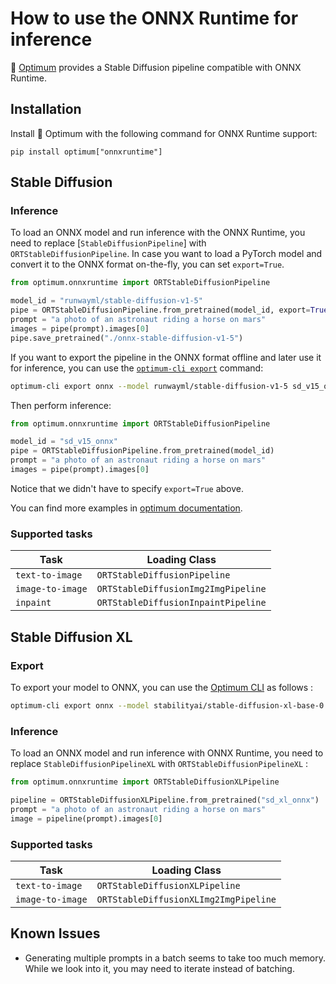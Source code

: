 <!--Copyright 2023 The HuggingFace Team. All rights reserved.

Licensed under the Apache License, Version 2.0 (the "License"); you may not use this file except in compliance with
the License. You may obtain a copy of the License at

http://www.apache.org/licenses/LICENSE-2.0

Unless required by applicable law or agreed to in writing, software distributed under the License is distributed on
an "AS IS" BASIS, WITHOUT WARRANTIES OR CONDITIONS OF ANY KIND, either express or implied. See the License for the
specific language governing permissions and limitations under the License.
-->


# How to use the ONNX Runtime for inference

🤗 [Optimum](https://github.com/huggingface/optimum) provides a Stable Diffusion pipeline compatible with ONNX Runtime. 

## Installation

Install 🤗 Optimum with the following command for ONNX Runtime support:

```
pip install optimum["onnxruntime"]
```

## Stable Diffusion

### Inference

To load an ONNX model and run inference with the ONNX Runtime, you need to replace [`StableDiffusionPipeline`] with `ORTStableDiffusionPipeline`. In case you want to load a PyTorch model and convert it to the ONNX format on-the-fly, you can set `export=True`.

```python
from optimum.onnxruntime import ORTStableDiffusionPipeline

model_id = "runwayml/stable-diffusion-v1-5"
pipe = ORTStableDiffusionPipeline.from_pretrained(model_id, export=True)
prompt = "a photo of an astronaut riding a horse on mars"
images = pipe(prompt).images[0]
pipe.save_pretrained("./onnx-stable-diffusion-v1-5")
```

If you want to export the pipeline in the ONNX format offline and later use it for inference,
you can use the [`optimum-cli export`](https://huggingface.co/docs/optimum/main/en/exporters/onnx/usage_guides/export_a_model#exporting-a-model-to-onnx-using-the-cli) command: 

```bash
optimum-cli export onnx --model runwayml/stable-diffusion-v1-5 sd_v15_onnx/
```

Then perform inference:

```python 
from optimum.onnxruntime import ORTStableDiffusionPipeline

model_id = "sd_v15_onnx"
pipe = ORTStableDiffusionPipeline.from_pretrained(model_id)
prompt = "a photo of an astronaut riding a horse on mars"
images = pipe(prompt).images[0]
```

Notice that we didn't have to specify `export=True` above.

You can find more examples in [optimum documentation](https://huggingface.co/docs/optimum/).

### Supported tasks

| Task                                 | Loading Class                        |
|--------------------------------------|--------------------------------------|
| `text-to-image`                      | `ORTStableDiffusionPipeline`         |
| `image-to-image`                     | `ORTStableDiffusionImg2ImgPipeline`  |
| `inpaint`                            | `ORTStableDiffusionInpaintPipeline`  |

## Stable Diffusion XL

### Export

To export your model to ONNX, you can use the [Optimum CLI](https://huggingface.co/docs/optimum/main/en/exporters/onnx/usage_guides/export_a_model#exporting-a-model-to-onnx-using-the-cli) as follows :

```bash
optimum-cli export onnx --model stabilityai/stable-diffusion-xl-base-0.9 --task stable-diffusion-xl sd_xl_onnx/
```

### Inference

To load an ONNX model and run inference with ONNX Runtime, you need to replace `StableDiffusionPipelineXL` with `ORTStableDiffusionPipelineXL` :

```python
from optimum.onnxruntime import ORTStableDiffusionXLPipeline

pipeline = ORTStableDiffusionXLPipeline.from_pretrained("sd_xl_onnx")
prompt = "a photo of an astronaut riding a horse on mars"
image = pipeline(prompt).images[0]
```

### Supported tasks

| Task                                 | Loading Class                        |
|--------------------------------------|--------------------------------------|
| `text-to-image`                      | `ORTStableDiffusionXLPipeline`       |
| `image-to-image`                     | `ORTStableDiffusionXLImg2ImgPipeline`|

## Known Issues

- Generating multiple prompts in a batch seems to take too much memory. While we look into it, you may need to iterate instead of batching.
